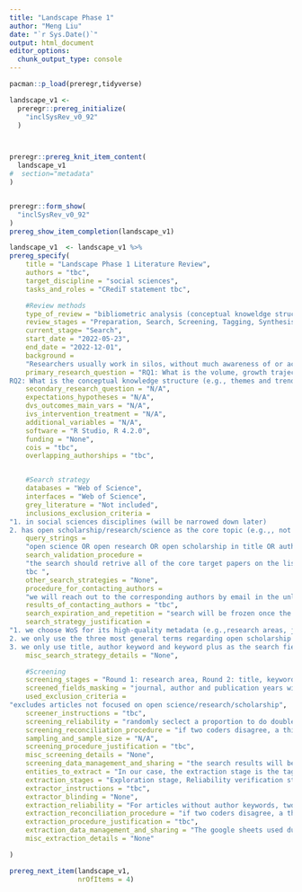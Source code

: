 ```yaml
---
title: "Landscape Phase 1"
author: "Meng Liu"
date: "`r Sys.Date()`"
output: html_document
editor_options: 
  chunk_output_type: console
---
```

```r
pacman::p_load(preregr,tidyverse)
```

```r
landscape_v1 <-
  preregr::prereg_initialize(
    "inclSysRev_v0_92"
  )



preregr::prereg_knit_item_content(
  landscape_v1
#  section="metadata"
)


preregr::form_show(
  "inclSysRev_v0_92"
)
prereg_show_item_completion(landscape_v1)

```

```r
landscape_v1  <- landscape_v1 %>% 
prereg_specify(
    title = "Landscape Phase 1 Literature Review",
    authors = "tbc",
    target_discipline = "social sciences",
    tasks_and_roles = "CRediT statement tbc",

    #Review methods 
    type_of_review = "bibliometric analysis (conceptual knoweldge structure)",
    review_stages = "Preparation, Search, Screening, Tagging, Synthesis",
    current_stage= "Search",
    start_date = "2022-05-23",
    end_date = "2022-12-01",
    background = 
    "Researchers usually work in silos, without much awareness of or access to what's going on in other fields. The solitary nature of research often means that both within and across disciplines, the sharing of information or best practices relating to reproducible scientific methods is difficult. This can lead to a problem of reinventing the wheel whilst also resulting in knowledge that is biased or misleading (e.g., believing some finding is unique to a certain field when it’s not). Collating an interdisciplinary database of OS literature would help address this issue because it can remove the information barriers and expedite the accumulation of evidence. It is particularly necessary to build one for OS as it is still an emerging topic in many disciplines. Efforts are often isolated and scattered in fields where OS is still a lesser known topic. The lack of coordinated efforts across and within disciplines can give rise to many issues that hinder the progress of science. One commonly acknowledged issue is the jingle-jangle fallacy where the same terms are used to convey different meanings and the same meaning to different terms. For instance, preregistration can be defined as an uneditable and timestamped version of a research protocol, while in healthcare fields pre-registration is a fast-track course that qualifies students into a medical profession. The Glossary project at FORRT is specifically targeted to address this issue by building one central hub with OS terms (Parsons et al., 2022). This project shares the same vision but works towards addressing the issue concerning the literature base. Through mapping the landscape of OS literature, an up-to-date picture can be revealed, facilitating a transparent and timely understanding of current developments of OS in different fields. Therefore, it is important to make efforts to integrate diverse literatures, search for commonalities and uniqueness, identify gaps and areas of consensus. This initiative helps us consolidate what is known about OS and sets us towards cumulative OS. Once a first version of this database has been established, it can be dynamically updated whenever new entries are necessary, possibly using more automated methods.",
    primary_research_question = "RQ1: What is the volume, growth trajectory, and geographic distribution of the OS literature?
RQ2: What is the conceptual knowledge structure (e.g., themes and trends) of the OS literature?",
    secondary_research_question = "N/A",
    expectations_hypotheses = "N/A",
    dvs_outcomes_main_vars = "N/A",
    ivs_intervention_treatment = "N/A",
    additional_variables = "N/A",
    software = "R Studio, R 4.2.0",
    funding = "None",
    cois = "tbc", 
    overlapping_authorships = "tbc",


    #Search strategy
    databases = "Web of Science",
    interfaces = "Web of Science",
    grey_literature = "Not included",
    inclusions_exclusion_criteria = 
"1. in social sciences disciplines (will be narrowed down later)
2. has open scholarship/research/science as the core topic (e.g.,, not mentioned in passing)",
    query_strings = 
    "open science OR open research OR open scholarship in title OR author keyword OR keyword Plus",
    search_validation_procedure = 
    "the search should retrive all of the core target papers on the list: 
    tbc ",
    other_search_strategies = "None",
    procedure_for_contacting_authors = 
    "we will reach out to the corresponding authors by email in the unlikely case of missing abstract AND failure to retrieve full text on our end.",
    results_of_contacting_authors = "tbc",
    search_expiration_and_repetition = "search will be frozen once the pre-registration plan is uploaded to OSF",
    search_strategy_justification = 
"1. we choose WoS for its high-quality metadata (e.g.,research areas, journal indexing) as our initial database. Grey literature (e.g., OSF preprints, research in languages other than English) was considered during our exploration phase but we decided to against it because the data structure is very different from WoS, most requiring manual downloading, which makes merging difficult and workload unmangeable. Our plan is to incrementally incorporate grey literature in later stages (e.g., as separate/complementary analysis).
2. we only use the three most general terms regarding open scholarship to keep our search resutls general, which allows for a more meaningful keyword co-occurance analysis.
3. we only use title, author keyword and keyword plus as the search fields, to narrow down our search results. During the exploration stage, we tried including abstract as the search fields and the quality of the results were staggering, with some only mentioned OS in passing, which did not fit our inclusion criteria. Considering the volume of results was still large (> 7,000) after we excluded abstract from the search field, we believe this is a reasonable strategy.",
    misc_search_strategy_details = "None",

    #Screening 
    screening_stages = "Round 1: research area, Round 2: title, keywords and abstracts, Round 1 will be performed automatically using the research area filter in WoS, Round 2 will be performed manually by screeners",
    screened_fields_masking = "journal, author and publication years will be masked to minimise bias",
    used_exclusion_criteria = 
"excludes articles not focused on open science/research/scholarship",
    screener_instructions = "tbc",
    screening_reliability = "randomly seclect a proportion to do double coding? tbc",
    screening_reconciliation_procedure = "if two coders disagree, a third coder/arbitrator will code and the majority vote wins",
    sampling_and_sample_size = "N/A",
    screening_procedure_justification = "tbc",
    misc_screening_details = "None",
    screening_data_management_and_sharing = "the search results will be stored in bibTex format, which will then be processed in R and output as csv file (e.g., assigning ID and extracting columns for screening). The screening and tagging will take place shared google sheets.",
    entities_to_extract = "In our case, the extraction stage is the tagging stage. We will first check how many articles are without author keywords, if the number is huge, we will only tag these, while retaining the author supplied keywords in the rest of the articles. If the number is small, we would run some preliminary analysis to examine whether the author keywords are sufficient for analysis. If not, we will refine the keywords to improve the quality. tbc",
    extraction_stages = "Exploration stage, Reliability verification stage, Final extraction stage",
    extractor_instructions = "tbc",
    extractor_blinding = "None",
    extraction_reliability = "For articles without author keywords, two coders will be used and inconsistensies will be resolved by a third coder. tbc",
    extraction_reconciliation_procedure = "if two coders disagree, a third coder/arbitrator will code and resolve the inconsistencies.", 
    extraction_procedure_justification = "tbc",
    extraction_data_management_and_sharing = "The google sheets used during the process will be shared openly.",
    misc_extraction_details = "None"

)

prereg_next_item(landscape_v1,
                 nrOfItems = 4)
```

